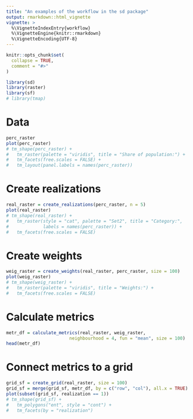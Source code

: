 ```yaml
---
title: "An examples of the workflow in the sd package"
output: rmarkdown::html_vignette
vignette: >
  %\VignetteIndexEntry{workflow}
  %\VignetteEngine{knitr::rmarkdown}
  %\VignetteEncoding{UTF-8}
---
```


```r
knitr::opts_chunk$set(
  collapse = TRUE,
  comment = "#>"
)
```

```r
library(sd)
library(raster)
library(sf)
# library(tmap)
```

# Data

<!-- data intro -->
<!-- describe the data -->

```r
perc_raster
plot(perc_raster)
# tm_shape(perc_raster) + 
#   tm_raster(palette = "viridis", title = "Share of population:") +
#   tm_facets(free.scales = FALSE) +
# 	tm_layout(panel.labels = names(perc_raster))
```

# Create realizations

```r
real_raster = create_realizations(perc_raster, n = 5)
plot(real_raster)
# tm_shape(real_raster) + 
#   tm_raster(style = "cat", palette = "Set2", title = "Category:", 
#             labels = names(perc_raster)) +
#   tm_facets(free.scales = FALSE)
```

# Create weights

```r
weig_raster = create_weights(real_raster, perc_raster, size = 100)
plot(weig_raster)
# tm_shape(weig_raster) + 
#   tm_raster(palette = "viridis", title = "Weights:") +
#   tm_facets(free.scales = FALSE)
```

# Calculate metrics

```r
metr_df = calculate_metrics(real_raster, weig_raster,
                        neighbourhood = 4, fun = "mean", size = 100)
head(metr_df)
```

# Connect metrics to a grid

```r
grid_sf = create_grid(real_raster, size = 100)
grid_sf = merge(grid_sf, metr_df, by = c("row", "col"), all.x = TRUE)
plot(subset(grid_sf, realization == 1))
# tm_shape(grid_sf) +
#   tm_polygons("ent", style = "cont") +
#   tm_facets(by = "realization")
```

